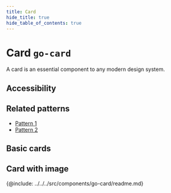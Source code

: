 ```yaml
---
title: Card
hide_title: true
hide_table_of_contents: true
---
```



# Card <span className="text-size-0">`go-card`</span>

<!-- Description -->

<div className="text-size-1">A card is an essential component to any modern design system.</div>

## Accessibility

<!-- A11y -->

## Related patterns

<!-- Patterns that uses this component -->

- [Pattern 1](#)
- [Pattern 2](#)

<!-- Demos, tips, variations, use cases -->

## Basic cards

<Demo hideSource code={demoSource} />

## Card with image

<Demo hideSource code={mediaCardDemoSource} />

<!-- API -->

{@include: ../../../src/components/go-card/readme.md}
